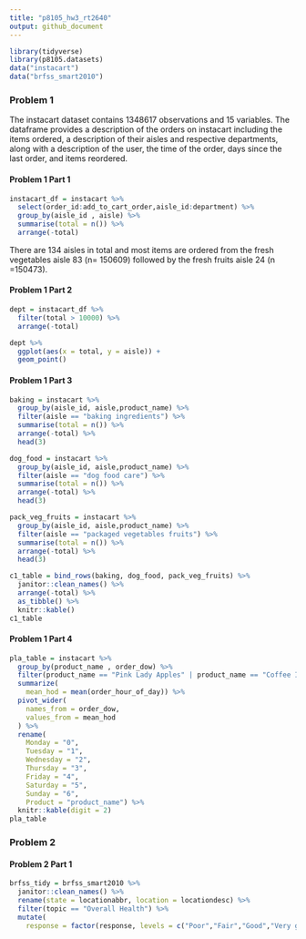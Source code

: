 ```yaml
---
title: "p8105_hw3_rt2640"
output: github_document
---
```


```r
library(tidyverse)
library(p8105.datasets)
data("instacart")
data("brfss_smart2010")

```

### Problem 1

The instacart dataset contains 1348617 observations and 15 variables. The dataframe provides a description of the orders on instacart including the items ordered, a description of their aisles and respective departments, along with a description of the user, the time of the order, days since the last order, and items reordered.

#### Problem 1 Part 1

```r
instacart_df = instacart %>%
  select(order_id:add_to_cart_order,aisle_id:department) %>% 
  group_by(aisle_id , aisle) %>%
  summarise(total = n()) %>%
  arrange(-total)
```
There are 134 aisles in total and most items are ordered from the fresh vegetables aisle 83 (n= 150609) followed by the fresh fruits aisle 24 (n =150473).

#### Problem 1 Part 2

```r
dept = instacart_df %>%
  filter(total > 10000) %>%
  arrange(-total)

dept %>%
  ggplot(aes(x = total, y = aisle)) +
  geom_point()

```

#### Problem 1 Part 3

```r
baking = instacart %>%
  group_by(aisle_id, aisle,product_name) %>%
  filter(aisle == "baking ingredients") %>%
  summarise(total = n()) %>%
  arrange(-total) %>%
  head(3)

dog_food = instacart %>%
  group_by(aisle_id, aisle,product_name) %>%
  filter(aisle == "dog food care") %>%
  summarise(total = n()) %>%
  arrange(-total) %>%
  head(3)

pack_veg_fruits = instacart %>%
  group_by(aisle_id, aisle,product_name) %>%
  filter(aisle == "packaged vegetables fruits") %>%
  summarise(total = n()) %>%
  arrange(-total) %>%
  head(3)

c1_table = bind_rows(baking, dog_food, pack_veg_fruits) %>%
  janitor::clean_names() %>%
  arrange(-total) %>% 
  as_tibble() %>% 
  knitr::kable()
c1_table

```

#### Problem 1 Part 4

```r
pla_table = instacart %>%
  group_by(product_name , order_dow) %>%
  filter(product_name == "Pink Lady Apples" | product_name == "Coffee Ice Cream") %>%
  summarize(
    mean_hod = mean(order_hour_of_day)) %>%
  pivot_wider(
    names_from = order_dow,
    values_from = mean_hod
  ) %>%
  rename(
    Monday = "0",
    Tuesday = "1",
    Wednesday = "2",
    Thursday = "3",
    Friday = "4",
    Saturday = "5",
    Sunday = "6",
    Product = "product_name") %>%
  knitr::kable(digit = 2)
pla_table
```

### Problem 2

#### Problem 2 Part 1

```r
brfss_tidy = brfss_smart2010 %>%
  janitor::clean_names() %>%
  rename(state = locationabbr, location = locationdesc) %>%
  filter(topic == "Overall Health") %>%
  mutate(
    response = factor(response, levels = c("Poor","Fair","Good","Very good","Excellent" )))
```
  






